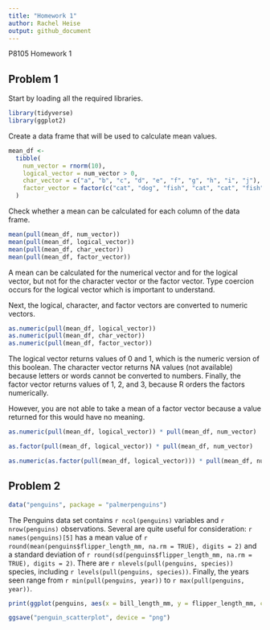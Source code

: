 ```yaml
---
title: "Homework 1"
author: Rachel Heise
output: github_document
---
```


P8105 Homework 1

## Problem 1

Start by loading all the required libraries.

```r
library(tidyverse)
library(ggplot2)
```

Create a data frame that will be used to calculate mean values.

```r
mean_df <-
  tibble(
    num_vector = rnorm(10),
    logical_vector = num_vector > 0,
    char_vector = c("a", "b", "c", "d", "e", "f", "g", "h", "i", "j"),
    factor_vector = factor(c("cat", "dog", "fish", "cat", "cat", "fish", "dog", "dog", "dog", "fish"))
  )
```

Check whether a mean can be calculated for each column of the data frame.

```r
mean(pull(mean_df, num_vector))
mean(pull(mean_df, logical_vector))
mean(pull(mean_df, char_vector))
mean(pull(mean_df, factor_vector))
```

A mean can be calculated for the numerical vector and for the logical vector, but not for the character vector or the factor vector. Type coercion occurs for the logical vector which is important to understand.


Next, the logical, character, and factor vectors are converted to numeric vectors.

```r
as.numeric(pull(mean_df, logical_vector))
as.numeric(pull(mean_df, char_vector))
as.numeric(pull(mean_df, factor_vector))
```

The logical vector returns values of 0 and 1, which is the numeric version of this boolean.
The character vector returns NA values (not available) because letters or words cannot be converted to numbers.
Finally, the factor vector returns values of 1, 2, and 3, because R orders the factors numerically.


However, you are not able to take a mean of a factor vector because a value returned for this would have no meaning.

```r
as.numeric(pull(mean_df, logical_vector)) * pull(mean_df, num_vector)

as.factor(pull(mean_df, logical_vector)) * pull(mean_df, num_vector)

as.numeric(as.factor(pull(mean_df, logical_vector))) * pull(mean_df, num_vector)
```


## Problem 2


```r

data("penguins", package = "palmerpenguins")

```

The Penguins data set contains `r ncol(penguins)` variables and `r nrow(penguins)` observations. Several are quite useful for consideration: `r names(penguins)[5]` has a mean value of `r round(mean(penguins$flipper_length_mm, na.rm = TRUE), digits = 2)` and a standard deviation of `r round(sd(penguins$flipper_length_mm, na.rm = TRUE), digits = 2)`. There are `r nlevels(pull(penguins, species))` species, including `r levels(pull(penguins, species))`. Finally, the years seen range from `r min(pull(penguins, year))` to `r max(pull(penguins, year))`.

```r

print(ggplot(penguins, aes(x = bill_length_mm, y = flipper_length_mm, color = species)) + geom_point())

ggsave("penguin_scatterplot", device = "png")

```